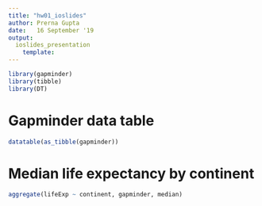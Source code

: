 ```yaml
---
title: "hw01_ioslides"
author: Prerna Gupta
date:   16 September '19
output: 
  ioslides_presentation
    template:
---
```


```r
library(gapminder)
library(tibble)
library(DT)
```

# Gapminder data table

```r
datatable(as_tibble(gapminder))
```

<!-- This is a useful set of data for practising r markdown-->

# Median life expectancy by continent
```r
aggregate(lifeExp ~ continent, gapminder, median)
```
